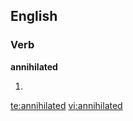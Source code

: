 ==English==

===Verb===
'''annihilated'''

# {{past of|annihilate}}

[[te:annihilated]]
[[vi:annihilated]]